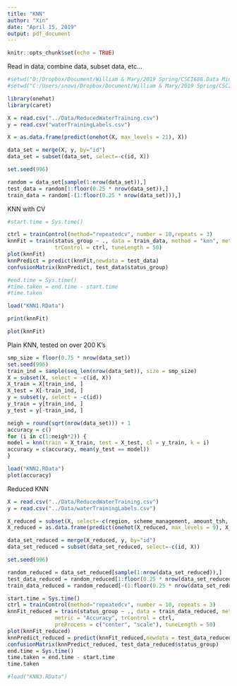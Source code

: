 ```yaml
---
title: "KNN"
author: "Xin"
date: "April 15, 2019"
output: pdf_document
---
```


```r
knitr::opts_chunk$set(echo = TRUE)
```

Read in data, combine data, subset data, etc... 
```r
#setwd("D:/Dropbox/Document/William & Mary/2019 Spring/CSCI688.Data Mining/project")
#setwd("C:/Users/snowi/Dropbox/Document/William & Mary/2019 Spring/CSCI688.Data Mining/Project")

library(onehot)
library(caret)

X = read.csv("../Data/ReducedWaterTraining.csv")
y = read.csv("waterTrainingLabels.csv")

X = as.data.frame(predict(onehot(X, max_levels = 21), X))

data_set = merge(X, y, by="id")
data_set = subset(data_set, select=-c(id, X))

set.seed(996)

random = data_set[sample(1:nrow(data_set)),]
test_data = random[1:floor(0.25 * nrow(data_set)),]
train_data = random[-(1:floor(0.25 * nrow(data_set))),]
```



KNN with CV
```r
#start.time = Sys.time()

ctrl = trainControl(method="repeatedcv", number = 10,repeats = 3) 
knnFit = train(status_group ~ ., data = train_data, method = "knn", metric = "Accuracy", 
               trControl = ctrl, tuneLength = 50)
plot(knnFit)
knnPredict = predict(knnFit,newdata = test_data)
confusionMatrix(knnPredict, test_data$status_group)

#end.time = Sys.time()
#time.taken = end.time - start.time
#time.taken 

load("KNN1.RData")
```

```r
print(knnFit)
```

```r
plot(knnFit)
```












Plain KNN, tested on over 200 K's
```r
smp_size = floor(0.75 * nrow(data_set))
set.seed(996)
train_ind = sample(seq_len(nrow(data_set)), size = smp_size)
X = subset(X, select = -c(id, X))
X_train = X[train_ind, ]
X_test = X[-train_ind, ]
y = subset(y, select = -c(id))
y_train = y[train_ind, ]
y_test = y[-train_ind, ]

neigh = round(sqrt(nrow(data_set))) + 1
accuracy = c()
for (i in c(1:neigh*2)) {
model = knn(train = X_train, test = X_test, cl = y_train, k = i)
accuracy = c(accuracy, mean(y_test == model))
}

load("KNN2.RData")
plot(accuracy)
```











Reduced KNN
```r
X = read.csv("../Data/ReducedWaterTraining.csv")
y = read.csv("../Data/waterTrainingLabels.csv")

X_reduced = subset(X, select=-c(region, scheme_management, amount_tsh, population, gps_height, num_private))
X_reduced = as.data.frame(predict(onehot(X_reduced, max_levels = 9), X_reduced))

data_set_reduced = merge(X_reduced, y, by="id")
data_set_reduced = subset(data_set_reduced, select=-c(id, X))

set.seed(996)

random_reduced = data_set_reduced[sample(1:nrow(data_set_reduced)),]
test_data_reduced = random_reduced[1:floor(0.25 * nrow(data_set_reduced)),]
train_data_reduced = random_reduced[-(1:floor(0.25 * nrow(data_set_reduced))),]

start.time = Sys.time()
ctrl = trainControl(method="repeatedcv", number = 10, repeats = 3) 
knnFit_reduced = train(status_group ~ ., data = train_data_reduced, method = "knn", 
               metric = "Accuracy", trControl = ctrl, 
               preProcess = c("center", "scale"), tuneLength = 50)
plot(knnFit_reduced)
knnPredict_reduced = predict(knnFit_reduced,newdata = test_data_reduced)
confusionMatrix(knnPredict_reduced, test_data_reduced$status_group)
end.time = Sys.time()
time.taken = end.time - start.time
time.taken 

#load("KNN3.RData")

```